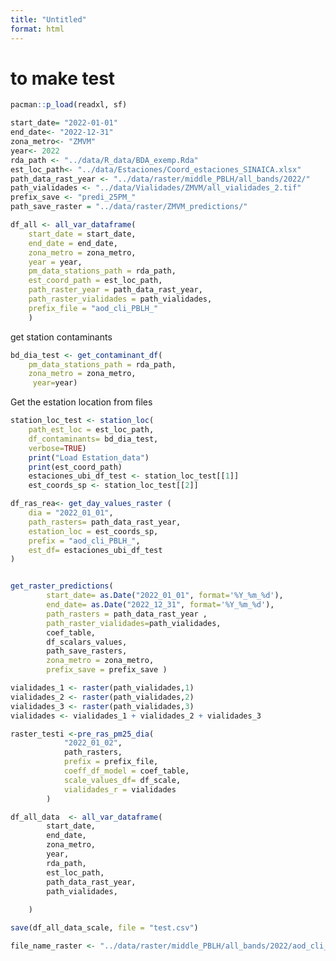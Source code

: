 ```yaml
---
title: "Untitled"
format: html
---
```


# to make test 

```r
pacman::p_load(readxl, sf)
```

```r
start_date= "2022-01-01"
end_date<- "2022-12-31"
zona_metro<- "ZMVM"
year<- 2022
rda_path <- "../data/R_data/BDA_exemp.Rda"
est_loc_path<- "../data/Estaciones/Coord_estaciones_SINAICA.xlsx"
path_data_rast_year <- "../data/raster/middle_PBLH/all_bands/2022/"
path_vialidades <- "../data/Vialidades/ZMVM/all_vialidades_2.tif" 
prefix_save <- "predi_25PM_"
path_save_raster = "../data/raster/ZMVM_predictions/"
```


```r
df_all <- all_var_dataframe(
    start_date = start_date,
    end_date = end_date,
    zona_metro = zona_metro,
    year = year,
    pm_data_stations_path = rda_path,
    est_coord_path = est_loc_path,
    path_raster_year = path_data_rast_year,
    path_raster_vialidades = path_vialidades,
    prefix_file = "aod_cli_PBLH_"
    )
```
get station contaminants 
```r
bd_dia_test <- get_contaminant_df(
    pm_data_stations_path = rda_path,
    zona_metro = zona_metro,
     year=year)
```

Get the estation location from files

```r
station_loc_test <- station_loc(
    path_est_loc = est_loc_path,
    df_contaminants= bd_dia_test,
    verbose=TRUE)
    print("Load Estation_data")
    print(est_coord_path)
    estaciones_ubi_df_test <- station_loc_test[[1]]  
    est_coords_sp <- station_loc_test[[2]]  
```

```r
df_ras_rea<- get_day_values_raster (
    dia = "2022_01_01",
    path_rasters= path_data_rast_year,
    estation_loc = est_coords_sp,
    prefix = "aod_cli_PBLH_",
    est_df= estaciones_ubi_df_test
) 
```

```r

```

```r
get_raster_predictions(
        start_date= as.Date("2022_01_01", format='%Y_%m_%d'), 
        end_date= as.Date("2022_12_31", format='%Y_%m_%d'),
        path_rasters = path_data_rast_year ,
        path_raster_vialidades=path_vialidades,
        coef_table,
        df_scalars_values,
        path_save_rasters,
        zona_metro = zona_metro,
        prefix_save = prefix_save )
```


```r
vialidades_1 <- raster(path_vialidades,1)
vialidades_2 <- raster(path_vialidades,2)
vialidades_3 <- raster(path_vialidades,3)
vialidades <- vialidades_1 + vialidades_2 + vialidades_3
```
```r
raster_testi <-pre_ras_pm25_dia(
            "2022_01_02", 
            path_rasters, 
            prefix = prefix_file,
            coeff_df_model = coef_table,
            scale_values_df= df_scale, 
            vialidades_r = vialidades
        )
```


```r
df_all_data  <- all_var_dataframe(
        start_date,
        end_date,
        zona_metro,
        year,
        rda_path,
        est_loc_path,
        path_data_rast_year,
        path_vialidades,
        
    )
```


```r
save(df_all_data_scale, file = "test.csv")
```


```r
file_name_raster <- "../data/raster/middle_PBLH/all_bands/2022/aod_cli_PBLH_2022_01_02.tif"
```